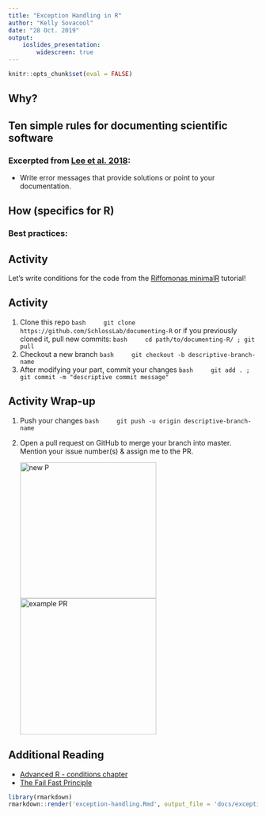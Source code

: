 ```yaml
---
title: "Exception Handling in R"
author: "Kelly Sovacool"
date: "28 Oct. 2019"
output:
    ioslides_presentation:
        widescreen: true
---
```

```r
knitr::opts_chunk$set(eval = FALSE)
```

## Why?



## Ten simple rules for documenting scientific software

### Excerpted from [Lee et al. 2018](https://doi.org/10.1371/journal.pcbi.1006561):

- Write error messages that provide solutions or point to your documentation.


## How (specifics for R)

### Best practices:



## Activity

Let's write conditions for the code from the [Riffomonas minimalR](http://www.riffomonas.org/minimalR/06_line_plots.html) tutorial!

## Activity

1. Clone this repo
    ```bash
    git clone https://github.com/SchlossLab/documenting-R
    ```
    or if you previously cloned it, pull new commits:
    ```bash
    cd path/to/documenting-R/ ; git pull
    ```
1. Checkout a new branch
    ```bash
    git checkout -b descriptive-branch-name
    ```
1. After modifying your part, commit your changes
    ```bash
    git add . ; git commit -m "descriptive commit message"
    ```

## Activity Wrap-up

1. Push your changes
    ```bash
    git push -u origin descriptive-branch-name
    ```
1. Open a pull request on GitHub to merge your branch into master.
    Mention your issue number(s) & assign me to the PR.

    ![new P](figures/new_PR.png){height=275px} ![example PR](figures/example_PR.png){height=275px}


## Additional Reading

- [Advanced R - conditions chapter](http://r-pkgs.had.co.nz/man.html)
- [The Fail Fast Principle](https://enterprisecraftsmanship.com/posts/fail-fast-principle/)

```r
library(rmarkdown)
rmarkdown::render('exception-handling.Rmd', output_file = 'docs/exception-handling.html')
```
